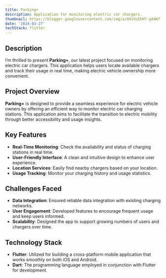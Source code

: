 ```yaml
---
title: Parking+
description: Application for monitoring electric car chargers.
thumbnail: https://blogger.googleusercontent.com/img/a/AVvXsEhH7-gA4W7-68m_TdU0xDYi_mG-q_Y3qfhNdWFIPgnV86uc1gK3MhMkWuu09U6644bQrU6kikFo9SV3SJQIeTRDBLf0Xclmlpf_gclWeRmcRJR7NgIbWjXd3XEZkFAJ2RbVnpy-KA10UULdKVSNlFMGksE1ToWhmbMrvpcTzwV5Xf9VDhcjBNX_cEyVBkk
date: '2024-03-27'
techStack: flutter
---
```


## Description

I’m thrilled to present **Parking+**, our latest project focused on monitoring electric car chargers. This application helps users locate available chargers and track their usage in real time, making electric vehicle ownership more convenient.

## Project Overview

**Parking+** is designed to provide a seamless experience for electric vehicle owners by offering an efficient way to monitor electric car charging stations. This application aims to facilitate the transition to electric mobility through better accessibility and usage insights.

## Key Features

- **Real-Time Monitoring**: Check the availability and status of charging stations in real time.
- **User-Friendly Interface**: A clean and intuitive design to enhance user experience.
- **Location Services**: Easily find nearby chargers based on your location.
- **Usage Tracking**: Monitor your charging history and usage statistics.

## Challenges Faced

- **Data Integration**: Ensured reliable data integration with existing charging networks.
- **User Engagement**: Developed features to encourage frequent usage and keep users informed.
- **Scalability**: Designed the app to support growing numbers of users and chargers over time.

## Technology Stack

- **Flutter**: Utilized for building a cross-platform mobile application that works smoothly on both iOS and Android.
- **Dart**: The programming language employed in conjunction with Flutter for development.
